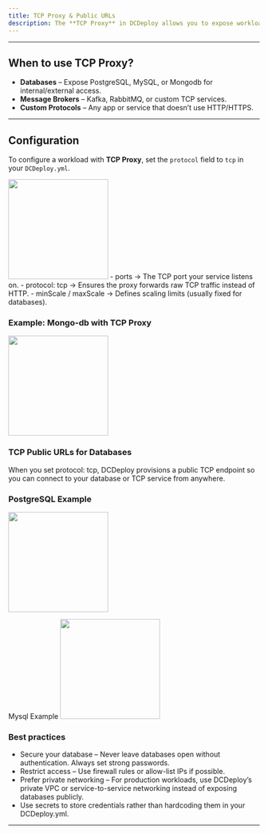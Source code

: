 ```yaml
---
title: TCP Proxy & Public URLs
description: The **TCP Proxy** in DCDeploy allows you to expose workloads that communicate over **raw TCP protocols** (non-HTTP). This is especially useful for **databases, message brokers, and custom TCP-based services**. With **TCP Public URLs**, you can also securely connect to these services from outside DCDeploy.
---
```


---

## When to use TCP Proxy?

-  **Databases** – Expose PostgreSQL, MySQL, or Mongodb for internal/external access.  
-  **Message Brokers** – Kafka, RabbitMQ, or custom TCP services.  
-  **Custom Protocols** – Any app or service that doesn’t use HTTP/HTTPS.  

---

## Configuration

To configure a workload with **TCP Proxy**, set the `protocol` field to `tcp` in your `DCDeploy.yml`.

<img height="200" src="images/db-config.png" />
- ports → The TCP port your service listens on.
- protocol: tcp → Ensures the proxy forwards raw TCP traffic instead of HTTP.
- minScale / maxScale → Defines scaling limits (usually fixed for databases).

### Example: Mongo-db with TCP Proxy
<img height="200" src="images/mongo.png" />  

### TCP Public URLs for Databases
When you set protocol: tcp, DCDeploy provisions a public TCP endpoint so you can connect to your database or TCP service from anywhere.

### PostgreSQL Example

<img height="200" src="images/postgresql.png" />

Mysql Example
<img height="200" src="images/sql.png" />   

### Best practices
- Secure your database – Never leave databases open without authentication. Always set strong passwords.
- Restrict access – Use firewall rules or allow-list IPs if possible.
- Prefer private networking – For production workloads, use DCDeploy’s private VPC or service-to-service networking instead of exposing databases publicly.
- Use secrets to store credentials rather than hardcoding them in your DCDeploy.yml.

--- 
